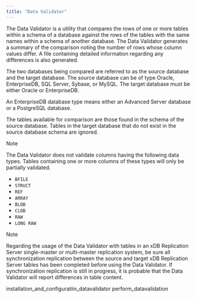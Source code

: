 ```yaml
---
title: "Data Validator"
---
```


<div id="data_validator" class="registered_link"></div>


The Data Validator is a utility that compares the rows of one or more tables within a schema of a database against the rows of the tables with the same names within a schema of another database. The Data Validator generates a summary of the comparison noting the number of rows whose column values differ. A file containing detailed information regarding any differences is also generated.

The two databases being compared are referred to as the source database and the target database. The source database can be of type Oracle, EnterpriseDB, SQL Server, Sybase, or MySQL. The target database must be either Oracle or EnterpriseDB.

An EnterpriseDB database type means either an Advanced Server database or a PostgreSQL database.

The tables available for comparison are those found in the schema of the source database. Tables in the target database that do not exist in the source database schema are ignored.

<div class="note">

<div class="title">

Note

</div>

The Data Validator does not validate columns having the following data types. Tables containing one or more columns of these types will only be partially validated.

</div>

-   `BFILE`
-   `STRUCT`
-   `REF`
-   `ARRAY`
-   `BLOB`
-   `CLOB`
-   `RAW`
-   `LONG RAW`

<div class="note">

<div class="title">

Note

</div>

Regarding the usage of the Data Validator with tables in an xDB Replication Server single-master or multi-master replication system, be sure all synchronization replication between the source and target xDB Replication Server tables has been completed before using the Data Validator. If synchronization replication is still in progress, it is probable that the Data Validator will report differences in table content.

</div>

<div class="toctree" maxdepth="3">

installation\_and\_configuratiin\_datavalidator perform\_datavalidation

</div>

